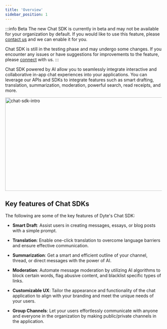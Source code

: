 ```yaml
---
title: 'Overview'
sidebar_position: 1
---
```


:::info Beta
The new Chat SDK is currently in beta and may not be available for your organization by default. If you would like to use this feature, please [contact us](https://dyte.io/contact) and we can enable it for you.

Chat SDK is still in the testing phase and may undergo some changes. If you encounter any issues or have suggestions for improvements to the feature, please [connect](https://dyte.io/contact) with us.
:::

Chat SDK powered by AI allow you to seamlessly integrate interactive and collaborative in-app chat experiences into your applications. You can leverage our APIs and SDKs to integrate features such as smart drafting, translation, summarization, moderation, powerful search, read receipts, and more.

<img
  src="/img/coming-soon.png"
  width="600"
  height="300"
  alt="chat-sdk-intro"
  className="chat-sdk-intro"
/>

## Key features of Chat SDKs

The following are some of the key features of Dyte's Chat SDK:

- **Smart Draft**: Assist users in creating messages, essays, or blog posts with a simple prompt.

- **Translation**: Enable one-click translation to overcome language barriers and ensure effective communication.

- **Summarization**: Get a smart and efficient outline of your channel, thread, or direct messages with the power of AI.

- **Moderation**: Automate message moderation by utilizing AI algorithms to block certain words, flag abusive content, and blacklist specific types of links.

- **Customizable UX**: Tailor the appearance and functionality of the chat application to align with your branding and meet the unique needs of your users.

- **Group Channels**: Let your users effortlessly communicate with anyone and everyone in the organization by making public/private channels in the application.
